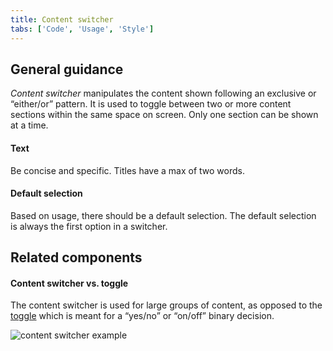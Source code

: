 ```yaml
---
title: Content switcher
tabs: ['Code', 'Usage', 'Style']
---
```


## General guidance

_Content switcher_ manipulates the content shown following an exclusive or “either/or” pattern.
It is used to toggle between two or more content sections within the same space on screen. Only one section can be shown at a time.

#### Text

Be concise and specific. Titles have a max of two words.

#### Default selection

Based on usage, there should be a default selection. The default selection is always the first option in a switcher.

## Related components

#### Content switcher vs. toggle

The content switcher is used for large groups of content, as opposed to the [toggle](/components/toggle) which is meant for a “yes/no” or “on/off” binary decision.

![content switcher example](images/content-switcher-usage-1.png)
